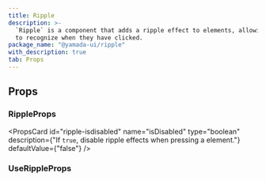 ```yaml
---
title: Ripple
description: >-
  `Ripple` is a component that adds a ripple effect to elements, allowing users
  to recognize when they have clicked.
package_name: "@yamada-ui/ripple"
with_description: true
tab: Props
---
```


## Props

### RippleProps

<PropsCard
  id="ripple-onclear"
  name="onClear"
  required
  type="(key: Key) => void"
/>

<PropsCard id="ripple-ripples" name="ripples" required type="RippleOptions[]" />

<PropsCard
  id="ripple-as"
  name="as"
  type='"symbol" | "object" | "clipPath" | "filter" | "mask" | "marker" | "text" | "g" | "p" | "var" | "big" | "link" | "small" | "sub" | "sup" | "style" | "animate" | "span" | "a" | "abbr" | ... 148 more ... | "textPath"'
/>

<PropsCard
  id="ripple-isdisabled"
  name="isDisabled"
  type="boolean"
  description={"If `true`, disable ripple effects when pressing a element."}
  defaultValue={"false"}
/>

### UseRippleProps

<PropsCard id="useripple-disabled" name="disabled" type="boolean" />

<PropsCard id="useripple-isdisabled" name="isDisabled" type="boolean" />

<PropsCard
  id="useripple-onpointerdown"
  name="onPointerDown"
  type="PointerEventHandler<T>"
/>
